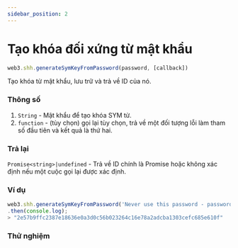 ```yaml
---
sidebar_position: 2
---
```


# Tạo khóa đối xứng từ mật khẩu

```javascript
web3.shh.generateSymKeyFromPassword(password, [callback])
```
Tạo khóa từ mật khẩu, lưu trữ và trả về ID của nó.
### Thông số
1. `String` - Mật khẩu để tạo khóa SYM từ.
2. `function` - (tùy chọn) gọi lại tùy chọn, trả về một đối tượng lỗi làm tham số đầu tiên và kết quả là thứ hai.
### Trả lại
`Promise<string>|undefined` - Trả về ID chính là Promise hoặc không xác định nếu một cuộc gọi lại được xác định.
### Ví dụ
```javascript
web3.shh.generateSymKeyFromPassword('Never use this password - password!')
.then(console.log);
> "2e57b9ffc2387e18636e0a3d0c56b023264c16e78a2adcba1303cefc685e610f"
```
### Thử nghiệm
<KeyFromPassword/>
